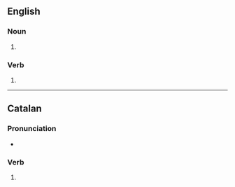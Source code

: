 ==English==

===Noun===
{{head|en|noun form}}

# {{plural of|enfilade|lang=en}}

===Verb===
{{head|en|verb form}}

# {{en-third-person singular of|enfilade}}

----

==Catalan==

===Pronunciation===
* {{ca-IPA}}

===Verb===
{{head|ca|past participle|g=f-p}}

# {{ca-verb form of|g=fpl|m=ptc|t=past|enfilar}}